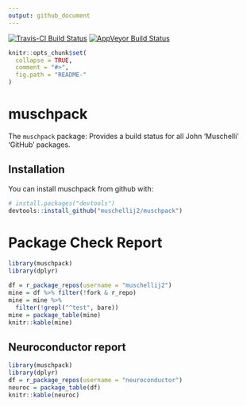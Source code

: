 ```yaml
---
output: github_document
---
```


<script src="https://use.fontawesome.com/8934e08f5b.js"></script>

[![Travis-CI Build Status](https://travis-ci.org/muschellij2/muschpack.svg?branch=master)](https://travis-ci.org/muschellij2/muschpack)
[![AppVeyor Build Status](https://ci.appveyor.com/api/projects/status/github/muschellij2/muschpack?branch=master&svg=true)](https://ci.appveyor.com/project/muschellij2/muschpack)

<!-- README.md is generated from README.Rmd. Please edit that file -->

```r
knitr::opts_chunk$set(
  collapse = TRUE,
  comment = "#>",
  fig.path = "README-"
)
```

# muschpack

The `muschpack` package: Provides a build status for all John 'Muschelli' 'GitHub' packages.


## Installation

You can install muschpack from github with:

```r
# install.packages("devtools")
devtools::install_github("muschellij2/muschpack")
```

# Package Check Report

```r
library(muschpack) 
library(dplyr)

df = r_package_repos(username = "muschellij2")
mine = df %>% filter(!fork & r_repo)
mine = mine %>% 
  filter(!grepl("^test", bare)) 
mine = package_table(mine)
knitr::kable(mine)
```

## Neuroconductor report

```r
library(muschpack) 
library(dplyr)
df = r_package_repos(username = "neuroconductor")
neuroc = package_table(df)
knitr::kable(neuroc)
```
